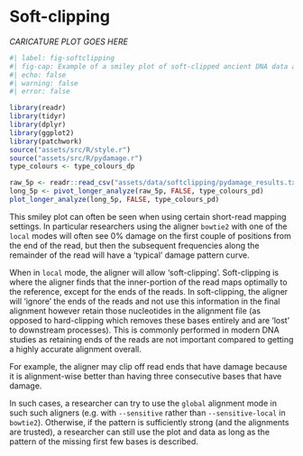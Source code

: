 # Soft-clipping

<!-- ![_CAPTION GOES HERE](assets/images/512px-Salvador_dali_als_Auge.jpg){#fig-double-stranded-caricature} -->

_CARICATURE PLOT GOES HERE_

```r
#| label: fig-softclipping
#| fig-cap: Example of a smiley plot of soft-clipped ancient DNA data as represented in [PyDamage](/intro.md) output. Data taken from an unpublished library. Plotted using R and tidyverse packages [@Wickham2019-ot]. Note that the smiley plot above is not the 'typical' PyDamage output, however it is a simplified version of the 'C to T transitions' line in PyDamage plots represented here for illustrative purposes.
#| echo: false
#| warning: false
#| error: false

library(readr)
library(tidyr)
library(dplyr)
library(ggplot2)
library(patchwork)
source("assets/src/R/style.r")
source("assets/src/R/pydamage.r")
type_colours <- type_colours_dp

raw_5p <- readr::read_csv("assets/data/softclipping/pydamage_results.txt", comment = "#")
long_5p <- pivot_longer_analyze(raw_5p, FALSE, type_colours_pd)
plot_longer_analyze(long_5p, FALSE, type_colours_pd)
```

This smiley plot can often be seen when using certain short-read mapping settings.
In particular researchers using the aligner `bowtie2` with one of the `local` modes will often see 0% damage on the first couple of positions from the end of the read, but then the subsequent frequencies along the remainder of the read will have a 'typical' damage pattern curve.

When in `local` mode, the aligner will allow 'soft-clipping'. 
Soft-clipping is where the aligner finds that the inner-portion of the read maps optimally to the reference, except for the ends of the reads.
In soft-clipping, the aligner will 'ignore' the ends of the reads and not use this information in the final alignment however retain those nucleotides in the alignment file (as opposed to hard-clipping which removes these bases entirely and are 'lost' to downstream processes). This is commonly performed in modern DNA studies as retaining ends of the reads are not important compared to getting a highly accurate alignment overall.

For example, the aligner may clip off read ends that have damage because it is alignment-wise better than having three consecutive bases that have damage.

In such cases, a researcher can try to use the `global` alignment mode in such such aligners (e.g. with `--sensitive` rather than `--sensitive-local` in `bowtie2`). Otherwise, if the pattern is sufficiently strong (and the alignments are trusted), a researcher can still use the plot and data as long as the pattern of the missing first few bases is described.